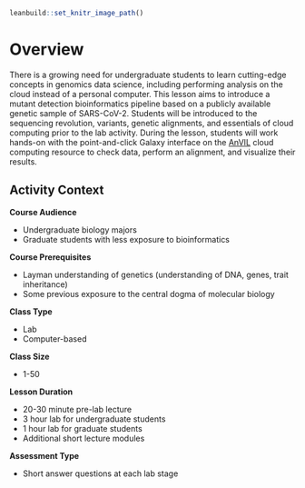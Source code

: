 
```r
leanbuild::set_knitr_image_path()
```

# Overview

There is a growing need for undergraduate students to learn cutting-edge concepts in genomics data science, including performing analysis on the cloud instead of a personal computer. This lesson aims to introduce a mutant detection bioinformatics pipeline based on a publicly available genetic sample of SARS-CoV-2. Students will be introduced to the sequencing revolution, variants, genetic alignments, and essentials of cloud computing prior to the lab activity. During the lesson, students will work hands-on with the point-and-click Galaxy interface on the [AnVIL](https://anvilproject.org/) cloud computing resource to check data, perform an alignment, and visualize their results.

## Activity Context

**Course Audience**  

- Undergraduate biology majors
- Graduate students with less exposure to bioinformatics

**Course Prerequisites**  

- Layman understanding of genetics (understanding of DNA, genes, trait inheritance)
- Some previous exposure to the central dogma of molecular biology

**Class Type**  

- Lab
- Computer-based

**Class Size**  

- 1-50

**Lesson Duration**  

- 20-30 minute pre-lab lecture 
- 3 hour lab for undergraduate students
- 1 hour lab for graduate students
- Additional short lecture modules

**Assessment Type**  

- Short answer questions at each lab stage
